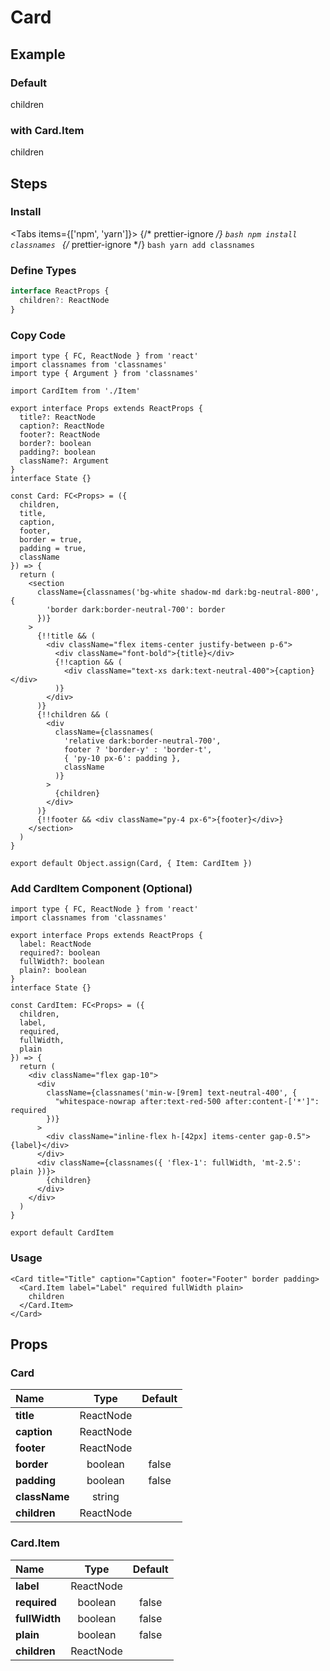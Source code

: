 
<BackTop />

# Card

## Example

### Default

<div className="mt-4">
  <Card title="Title" caption="Caption" footer="Footer" border padding>
    children
  </Card>
</div>

### with Card.Item

<div className="mt-4">
  <Card title="Title" caption="Caption" footer="Footer" border padding>
    <Card.Item label="Label" required fullWidth plain>
      children
    </Card.Item>
  </Card>
</div>

## Steps

<div className="steps">

### Install

<Tabs items={['npm', 'yarn']}>
  {/* prettier-ignore */}
  <Tab>
    ```bash
    npm install classnames
    ```
    </Tab>
  {/* prettier-ignore */}
  <Tab>
    ```bash
    yarn add classnames
    ```
</Tab>
</Tabs>

### Define Types

```ts filename="types/index.d.ts"
interface ReactProps {
  children?: ReactNode
}
```

### Copy Code

```tsx filename="components/Card/index.tsx"
import type { FC, ReactNode } from 'react'
import classnames from 'classnames'
import type { Argument } from 'classnames'

import CardItem from './Item'

export interface Props extends ReactProps {
  title?: ReactNode
  caption?: ReactNode
  footer?: ReactNode
  border?: boolean
  padding?: boolean
  className?: Argument
}
interface State {}

const Card: FC<Props> = ({
  children,
  title,
  caption,
  footer,
  border = true,
  padding = true,
  className
}) => {
  return (
    <section
      className={classnames('bg-white shadow-md dark:bg-neutral-800', {
        'border dark:border-neutral-700': border
      })}
    >
      {!!title && (
        <div className="flex items-center justify-between p-6">
          <div className="font-bold">{title}</div>
          {!!caption && (
            <div className="text-xs dark:text-neutral-400">{caption}</div>
          )}
        </div>
      )}
      {!!children && (
        <div
          className={classnames(
            'relative dark:border-neutral-700',
            footer ? 'border-y' : 'border-t',
            { 'py-10 px-6': padding },
            className
          )}
        >
          {children}
        </div>
      )}
      {!!footer && <div className="py-4 px-6">{footer}</div>}
    </section>
  )
}

export default Object.assign(Card, { Item: CardItem })
```

### Add CardItem Component (Optional)

```tsx filename="components/Card/Item/index.tsx"
import type { FC, ReactNode } from 'react'
import classnames from 'classnames'

export interface Props extends ReactProps {
  label: ReactNode
  required?: boolean
  fullWidth?: boolean
  plain?: boolean
}
interface State {}

const CardItem: FC<Props> = ({
  children,
  label,
  required,
  fullWidth,
  plain
}) => {
  return (
    <div className="flex gap-10">
      <div
        className={classnames('min-w-[9rem] text-neutral-400', {
          "whitespace-nowrap after:text-red-500 after:content-['*']": required
        })}
      >
        <div className="inline-flex h-[42px] items-center gap-0.5">{label}</div>
      </div>
      <div className={classnames({ 'flex-1': fullWidth, 'mt-2.5': plain })}>
        {children}
      </div>
    </div>
  )
}

export default CardItem
```

### Usage

```tsx
<Card title="Title" caption="Caption" footer="Footer" border padding>
  <Card.Item label="Label" required fullWidth plain>
    children
  </Card.Item>
</Card>
```

</div>

## Props

### Card

| Name          |   Type    | Default |
| :------------ | :-------: | :-----: |
| **title**     | ReactNode |         |
| **caption**   | ReactNode |         |
| **footer**    | ReactNode |         |
| **border**    |  boolean  |  false  |
| **padding**   |  boolean  |  false  |
| **className** |  string   |         |
| **children**  | ReactNode |         |

### Card.Item

| Name                  |   Type    | Default |
| :-------------------- | :-------: | :-----: |
| **label**<Required /> | ReactNode |         |
| **required**          |  boolean  |  false  |
| **fullWidth**         |  boolean  |  false  |
| **plain**             |  boolean  |  false  |
| **children**          | ReactNode |         |

<Comment />
